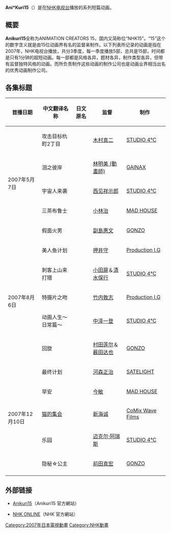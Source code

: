 '''Ani*Kuri15'''（{{lang|ja|アニ＊クリ15}}）是在[[NHK电视台|NHK电视台]]播放的系列短篇动画。

== 概要 ==
'''Anikuri15'''全称为ANIMATION CREATORS 15，国内又简称位“NHK15”。“15”这个的数字含义就是由15位动画界有名的监督来制作。以下列表所记录的动画是指在2007年，NHK电视台播放，共分3季度，每一季度播放5部，总共是15部，时间都是只有1分钟的超短动画。每一部都是风格各异，题材各异，制作类型各异，但带有监督独特风格的动画。而所负责制作这些动画的制作公司也是动画业界相当出名的优秀动画制作公司。

== 各集标题 ==
{|class="wikitable" style="margin:0 auto; text-align:center"
!首播日期!!中文翻译名称!!日文原名!!监督!!制作
|-
|rowspan="5"|2007年5月7日||攻击目标朹町2丁目||{{lang|ja|アタックオブ朹町２丁目}}||[[木村真二|木村真二]]||[[STUDIO_4℃|STUDIO 4℃]]
|-
|泪之彼岸||{{lang|ja|ナミダの向こう}}||[[林明美_(動畫師)|林明美 (動畫師)]]||[[GAINAX|GAINAX]]
|-
|宇宙人来袭||{{lang|ja|宇宙人襲来 ヒロシの场合}}||[[西见祥示郎|西见祥示郎]]||[[STUDIO_4℃|STUDIO 4℃]]
|-
|三茶布鲁士||{{lang|ja|三茶ブル—ス}}||[[小林治|小林治]]||[[MADHOUSE|MAD HOUSE]]
|-
|假面火男||{{lang|ja|火男ヒョットコ}}||[[副島惠文|副島惠文]]||[[GONZO|GONZO]]
|-
|rowspan="5"|2007年8月6日||美人鱼计划||{{lang|ja|PROJECTMERMAID}}||[[押井守|押井守]]||[[Production_I.G|Production I.G]]
|-
|刺客上山来打猎||{{lang|ja|刺客が山狩りに来た！！}}||[[小田扉|小田扉]]＆[[清水保行|清水保行]]||[[STUDIO_4℃|STUDIO 4℃]]
|-
|特摄片之吻||{{lang|ja|ワンダバキッス}}||[[竹内敦志|竹内敦志]]||[[Production_I.G|Production I.G]]
|-
|动画人生～日常篇～||{{lang|ja|「ゆルルル」～日常编～}}||[[中泽一登|中泽一登]]||[[STUDIO_4℃|STUDIO 4℃]]
|-
|回旋||{{lang|ja|ジャイロソプタ—}}||[[村田莲尔|村田莲尔]]＆[[薮田达也|薮田达也]]||[[GONZO|GONZO]]
|-
|rowspan="5"|2007年12月10日||最终计划||{{lang|ja|プロジェクトΩ}}||[[河森正治|河森正治]]||[[SATELIGHT|SATELIGHT]]
|-
|早安||{{lang|ja|オハヨウ}}||[[今敏|今敏]]||[[MADHOUSE|MAD HOUSE]]
|-
|[[猫的集会|猫的集会]]||{{lang|ja|猫の集会}}||[[新海诚|新海诚]]||[[CoMix_Wave_Films|CoMix Wave Films]]
|-
|乐园||{{lang|ja|おっかけっこ}}||[[迈克尔·阿瑞斯|迈克尔·阿瑞斯]]||[[STUDIO_4℃|STUDIO 4℃]]
|-
|隐秘☆公主||{{lang|ja|おんみつ☆姬}}||[[前田真宏|前田真宏]]||[[GONZO|GONZO]]
|-
|}

== 外部链接 ==
* {{ja}} [https://web.archive.org/web/20080822011051/http://www.nhk.or.jp/ani-kuri/ Anikuri15]（Anikuri15 官方網站）
* {{ja}} [http://www.nhk.or.jp/ NHK ONLINE]{{Wayback|url=http://www.nhk.or.jp/ani-kuri/ |date=20080822011051 }}（NHK 官方網站）
{{今敏電影作品}}
[[Category:2007年日本電視動畫|Category:2007年日本電視動畫]]
[[Category:NHK動畫|Category:NHK動畫]]